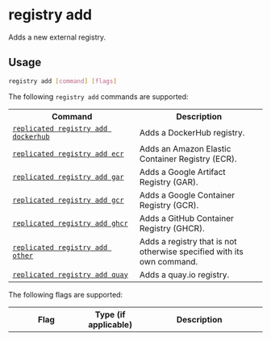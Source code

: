 
# registry add

Adds a new external registry.

## Usage

```bash
registry add [command] [flags]
```

The following `registry add` commands are supported:

<table>
<tr>
  <th width="50%">Command</th>
  <th width="50%">Description</th>
</tr>
  <tr>
    <td><a href="replicated-cli-registry-add-dockerhub"><code>replicated registry add dockerhub</code></a></td>
    <td>Adds a DockerHub registry.</td>
  </tr>
  <tr>
    <td><a href="replicated-cli-registry-add-ecr"><code>replicated registry add ecr</code></a></td>
    <td>Adds an Amazon Elastic Container Registry (ECR).</td>
  </tr>
  <tr>
    <td><a href="replicated-cli-registry-add-gar"><code>replicated registry add gar</code></a></td>
    <td>Adds a Google Artifact Registry (GAR).</td>
  </tr>
  <tr>
    <td><a href="replicated-cli-registry-add-gcr"><code>replicated registry add gcr</code></a></td>
    <td>Adds a Google Container Registry (GCR).</td>
  </tr>
  <tr>
    <td><a href="replicated-cli-registry-add-ghcr"><code>replicated registry add ghcr</code></a></td>
    <td>Adds a GitHub Container Registry (GHCR).</td>
  </tr>
  <tr>
    <td><a href="replicated-cli-registry-add-other"><code>replicated registry add other</code></a></td>
    <td>Adds a registry that is not otherwise specified with its own command.</td>
  </tr>
  <tr>
    <td><a href="replicated-cli-registry-add-quay"><code>replicated registry add quay</code></a></td>
    <td>Adds a quay.io registry.</td>
  </tr>
</table>

The following flags are supported:

<table>
  <tr>
    <th width="30%">Flag</th>
    <th width="20%">Type (if applicable)</th>
    <th width="50%">Description</th>
  </tr>
  <App/>
  <Help/>
  <SkipValidation/>
  <Token/>
</table>

